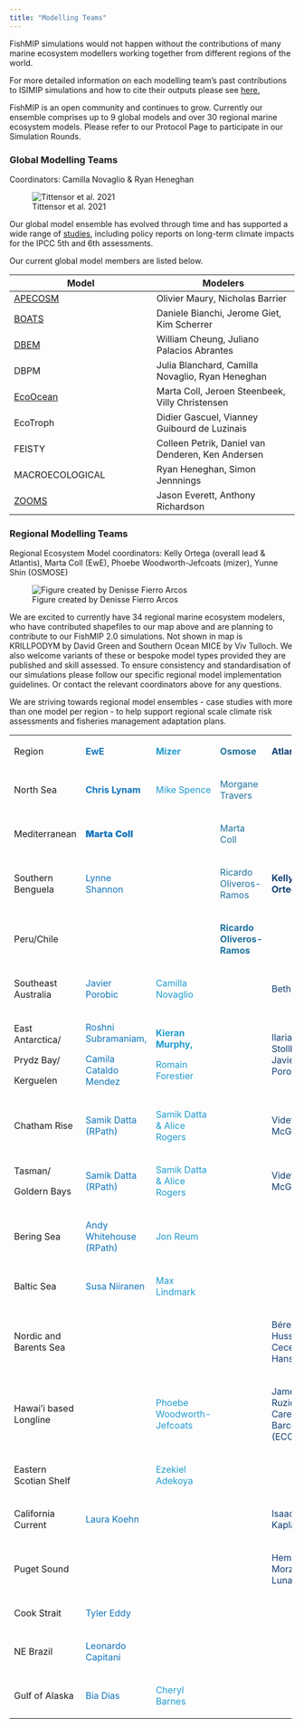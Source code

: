 ```yaml
---
title: "Modelling Teams"
---
```


FishMIP simulations would not happen without the contributions of many marine ecosystem modellers working together from different regions of the world.

For more detailed information on each modelling team's past contributions to ISIMIP simulations and how to cite their outputs please see [here.](https://www.isimip.org/impactmodels/)

FishMIP is an open community and continues to grow. Currently our ensemble comprises up to 9 global models and over 30 regional marine ecosystem models. Please refer to our Protocol Page to participate in our Simulation Rounds.

### Global Modelling Teams

Coordinators: Camilla Novaglio & Ryan Heneghan

![Tittensor et al. 2021](images/tittensoretal2021.png)

Our global model ensemble has evolved through time and has supported a wide range of [studies](publications.html), including policy reports on long-term climate impacts for the IPCC 5th and 6th assessments.

Our current global model members are listed below.

| Model | Modelers |
|----|----|
| [APECOSM](https://apecosm.org/) | Olivier Maury, Nicholas Barrier |
| [BOATS](https://earthsystemdynamics.org/models/boats/) | Daniele Bianchi, Jerome Giet, Kim Scherrer |
| [DBEM](https://coru.oceans.ubc.ca/research/) | William Cheung, Juliano Palacios Abrantes |
| DBPM | Julia Blanchard, Camilla Novaglio, Ryan Heneghan |
| [EcoOcean](https://ecopathinternational.org/ecoocean/) | Marta Coll, Jeroen Steenbeek, Villy Christensen |
| EcoTroph | Didier Gascuel, Vianney Guibourd de Luzinais |
| FEISTY | Colleen Petrik, Daniel van Denderen, Ken Andersen |
| MACROECOLOGICAL | Ryan Heneghan, Simon Jennnings |
| [ZOOMS](https://github.com/MathMarEcol/ZoopModelSizeSpectra) | Jason Everett, Anthony Richardson |

### Regional Modelling Teams

Regional Ecosystem Model coordinators: Kelly Ortega (overall lead & Atlantis), Marta Coll (EwE), Phoebe Woodworth-Jefcoats (mizer), Yunne Shin (OSMOSE)

![Figure created by Denisse Fierro Arcos](images/FishMIP_regional_models.png)

We are excited to currently have 34 regional marine ecosystem modelers, who have contributed shapefiles to our map above and are planning to contribute to our FishMIP 2.0 simulations. Not shown in map is KRILLPODYM by David Green and Southern Ocean MICE by Viv Tulloch. We also welcome variants of these or bespoke model types provided they are published and skill assessed. To ensure consistency and standardisation of our simulations please follow our specific regional model implementation guidelines. Or contact the relevant coordinators above for any questions.

We are striving towards regional model ensembles - case studies with more than one model per region - to help support regional scale climate risk assessments and fisheries management adaptation plans.

+------------------------+------------------------------------------------+-------------------------------------+-------------------------------------------------+-------------------------------------------------+
| ::: bold               | ::: {.bold style="color: #0F75BC"}             | ::: {.bold style="color:  #1f9bcf"} | ::: {.bold style="color: #1e729d"}              | ::: {.bold style="color: #113e74"}              |
| Region                 | **EwE**                                        | **Mizer**                           | **Osmose**                                      | **Atlantis**                                    |
| :::                    | :::                                            | :::                                 | :::                                             | :::                                             |
+------------------------+------------------------------------------------+-------------------------------------+-------------------------------------------------+-------------------------------------------------+
| ::: bold-p             | ::: {style="color: #0F75BC;font-weight: bold"} | ::: {style="color:  #1f9bcf"}       | ::: {style="color: #1e729d"}                    |                                                 |
| North Sea              | Chris Lynam                                    | Mike Spence                         | Morgane Travers                                 |                                                 |
| :::                    | :::                                            | :::                                 | :::                                             |                                                 |
+------------------------+------------------------------------------------+-------------------------------------+-------------------------------------------------+-------------------------------------------------+
| ::: bold-p             | ::: {style="color: #0F75BC;font-weight: 900"}  |                                     | ::: {style="color: #1e729d"}                    |                                                 |
| Mediterranean          | Marta Coll                                     |                                     | Marta Coll                                      |                                                 |
| :::                    | :::                                            |                                     | :::                                             |                                                 |
+------------------------+------------------------------------------------+-------------------------------------+-------------------------------------------------+-------------------------------------------------+
| ::: bold-p             | ::: {style="color: #0F75BC"}                   |                                     | ::: {style="color: #1e729d"}                    | ::: {style="color: #113e74; font-weight: bold"} |
| Southern Benguela      | Lynne Shannon                                  |                                     | Ricardo Oliveros-Ramos                          | **Kelly Ortega**                                |
| :::                    | :::                                            |                                     | :::                                             | :::                                             |
+------------------------+------------------------------------------------+-------------------------------------+-------------------------------------------------+-------------------------------------------------+
| ::: bold-p             |                                                |                                     | ::: {style="color: #1e729d; font-weight: bold"} |                                                 |
| Peru/Chile             |                                                |                                     | **Ricardo Oliveros-Ramos**                      |                                                 |
| :::                    |                                                |                                     | :::                                             |                                                 |
+------------------------+------------------------------------------------+-------------------------------------+-------------------------------------------------+-------------------------------------------------+
| ::: bold-p             | ::: {style="color: #0F75BC"}                   | ::: {style="color:  #1f9bcf"}       |                                                 | ::: {style="color: #113e74"}                    |
| Southeast Australia    | Javier Porobic                                 | Camilla Novaglio                    |                                                 | Beth Fulton                                     |
| :::                    | :::                                            | :::                                 |                                                 | :::                                             |
+------------------------+------------------------------------------------+-------------------------------------+-------------------------------------------------+-------------------------------------------------+
| ::: bold-p             | ::: {style="color: #0F75BC"}                   | :::: {style="color:  #1f9bcf"}      |                                                 | ::: {style="color: #113e74"}                    |
| East Antarctica/       | Roshni Subramaniam,                            | ::: {style="font-weight: bold"}     |                                                 | Ilaria Stollberg , Javier Porobic               |
|                        |                                                | **Kieran Murphy,**                  |                                                 | :::                                             |
| Prydz Bay/             | Camila Cataldo Mendez                          | :::                                 |                                                 |                                                 |
|                        | :::                                            |                                     |                                                 |                                                 |
| Kerguelen              |                                                | Romain Forestier                    |                                                 |                                                 |
| :::                    |                                                | ::::                                |                                                 |                                                 |
+------------------------+------------------------------------------------+-------------------------------------+-------------------------------------------------+-------------------------------------------------+
| ::: bold-p             | ::: {style="color: #0F75BC"}                   | ::: {style="color:  #1f9bcf"}       |                                                 | ::: {style="color: #113e74"}                    |
| Chatham Rise           | Samik Datta (RPath)                            | Samik Datta & Alice Rogers          |                                                 | Vidette McGregor                                |
| :::                    | :::                                            | :::                                 |                                                 | :::                                             |
+------------------------+------------------------------------------------+-------------------------------------+-------------------------------------------------+-------------------------------------------------+
| ::: bold-p             | ::: {style="color: #0F75BC"}                   | ::: {style="color:  #1f9bcf"}       |                                                 | ::: {style="color: #113e74"}                    |
| Tasman/                | Samik Datta (RPath)                            | Samik Datta & Alice Rogers          |                                                 | Vidette McGregor                                |
|                        | :::                                            | :::                                 |                                                 | :::                                             |
| Goldern Bays           |                                                |                                     |                                                 |                                                 |
| :::                    |                                                |                                     |                                                 |                                                 |
+------------------------+------------------------------------------------+-------------------------------------+-------------------------------------------------+-------------------------------------------------+
| ::: bold-p             | ::: {style="color: #0F75BC"}                   | ::: {style="color:  #1f9bcf"}       |                                                 |                                                 |
| Bering Sea             | Andy Whitehouse (RPath)                        | Jon Reum                            |                                                 |                                                 |
| :::                    | :::                                            | :::                                 |                                                 |                                                 |
+------------------------+------------------------------------------------+-------------------------------------+-------------------------------------------------+-------------------------------------------------+
| ::: bold-p             | ::: {style="color: #0F75BC"}                   | ::: {style="color:  #1f9bcf"}       |                                                 |                                                 |
| Baltic Sea             | Susa Niiranen                                  | Max Lindmark                        |                                                 |                                                 |
| :::                    | :::                                            | :::                                 |                                                 |                                                 |
+------------------------+------------------------------------------------+-------------------------------------+-------------------------------------------------+-------------------------------------------------+
| ::: bold-p             |                                                |                                     |                                                 | ::: {style="color: #113e74"}                    |
| Nordic and Barents Sea |                                                |                                     |                                                 | Bérengère Husson & Cecelie Hansen               |
| :::                    |                                                |                                     |                                                 | :::                                             |
+------------------------+------------------------------------------------+-------------------------------------+-------------------------------------------------+-------------------------------------------------+
| ::: bold-p             |                                                | ::: {style="color:  #1f9bcf"}       |                                                 | ::: {style="color: #113e74"}                    |
| Hawai'i based Longline |                                                | Phoebe Woodworth-Jefcoats           |                                                 | James Ruzicka & Caren Barcelo (ECOTRAN)         |
| :::                    |                                                | :::                                 |                                                 | :::                                             |
+------------------------+------------------------------------------------+-------------------------------------+-------------------------------------------------+-------------------------------------------------+
| ::: bold-p             |                                                | ::: {style="color:  #1f9bcf"}       |                                                 |                                                 |
| Eastern Scotian Shelf  |                                                | Ezekiel Adekoya                     |                                                 |                                                 |
| :::                    |                                                | :::                                 |                                                 |                                                 |
+------------------------+------------------------------------------------+-------------------------------------+-------------------------------------------------+-------------------------------------------------+
| ::: bold-p             | ::: {style="color: #0F75BC"}                   |                                     |                                                 | ::: {style="color: #113e74"}                    |
| California Current     | Laura Koehn                                    |                                     |                                                 | Isaac Kaplan                                    |
| :::                    | :::                                            |                                     |                                                 | :::                                             |
+------------------------+------------------------------------------------+-------------------------------------+-------------------------------------------------+-------------------------------------------------+
| ::: bold-p             |                                                |                                     |                                                 | ::: {style="color: #113e74"}                    |
| Puget Sound            |                                                |                                     |                                                 | Hem Morzaria-Luna                               |
| :::                    |                                                |                                     |                                                 | :::                                             |
+------------------------+------------------------------------------------+-------------------------------------+-------------------------------------------------+-------------------------------------------------+
| ::: bold-p             | ::: {style="color: #0F75BC"}                   |                                     |                                                 |                                                 |
| Cook Strait            | Tyler Eddy                                     |                                     |                                                 |                                                 |
| :::                    | :::                                            |                                     |                                                 |                                                 |
+------------------------+------------------------------------------------+-------------------------------------+-------------------------------------------------+-------------------------------------------------+
| ::: bold-p             | ::: {style="color: #0F75BC"}                   |                                     |                                                 |                                                 |
| NE Brazil              | Leonardo Capitani                              |                                     |                                                 |                                                 |
| :::                    | :::                                            |                                     |                                                 |                                                 |
+------------------------+------------------------------------------------+-------------------------------------+-------------------------------------------------+-------------------------------------------------+
| ::: bold-p             | ::: {style="color: #0F75BC"}                   | ::: {style="color:  #1f9bcf"}       |                                                 |                                                 |
| Gulf of Alaska         | Bia Dias                                       | Cheryl Barnes                       |                                                 |                                                 |
| :::                    | :::                                            | :::                                 |                                                 |                                                 |
+------------------------+------------------------------------------------+-------------------------------------+-------------------------------------------------+-------------------------------------------------+

#### 

